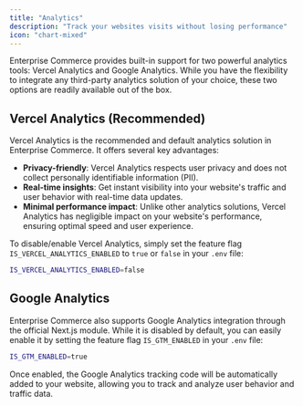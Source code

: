 ```yaml
---
title: "Analytics"
description: "Track your websites visits without losing performance"
icon: "chart-mixed"
---
```


Enterprise Commerce provides built-in support for two powerful analytics tools: Vercel Analytics and Google Analytics. While you have the flexibility to integrate any third-party analytics solution of your choice, these two options are readily available out of the box.

## Vercel Analytics (Recommended)

Vercel Analytics is the recommended and default analytics solution in Enterprise Commerce. It offers several key advantages:

- **Privacy-friendly**: Vercel Analytics respects user privacy and does not collect personally identifiable information (PII).
- **Real-time insights**: Get instant visibility into your website's traffic and user behavior with real-time data updates.
- **Minimal performance impact**: Unlike other analytics solutions, Vercel Analytics has negligible impact on your website's performance, ensuring optimal speed and user experience.

To disable/enable Vercel Analytics, simply set the feature flag `IS_VERCEL_ANALYTICS_ENABLED` to `true` or `false` in your `.env` file:

```bash .env
IS_VERCEL_ANALYTICS_ENABLED=false
```

## Google Analytics

Enterprise Commerce also supports Google Analytics integration through the official Next.js module. While it is disabled by default, you can easily enable it by setting the feature flag `IS_GTM_ENABLED` in your `.env` file:

```bash .env
IS_GTM_ENABLED=true
```

Once enabled, the Google Analytics tracking code will be automatically added to your website, allowing you to track and analyze user behavior and traffic data.
